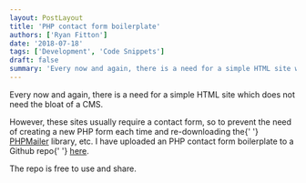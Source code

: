 ```yaml
---
layout: PostLayout
title: 'PHP contact form boilerplate'
authors: ['Ryan Fitton']
date: '2018-07-18'
tags: ['Development', 'Code Snippets']
draft: false
summary: 'Every now and again, there is a need for a simple HTML site which does not need the bloat of a CMS. However, these sites usually require a contact form, so to prevent the need of creating a new PHP form each time and re-downloading the PHPMailer library, etc. I have uploaded an PHP contact [&amp;hellip;]'
---
```


<p>
  Every now and again, there is a need for a simple HTML site which does not need the bloat of a
  CMS.
</p>
<p>
  However, these sites usually require a contact form, so to prevent the need of creating a new PHP
  form each time and re-downloading the{' '}
  <a href="https://github.com/PHPMailer/PHPMailer">PHPMailer</a> library, etc. I have uploaded an
  PHP contact form boilerplate to a Github repo{' '}
  <a href="https://github.com/ryanfitton/contact-form-example">here</a>.
</p>
<p>The repo is free to use and share.</p>
